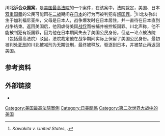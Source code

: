{{Multiple issues|
{{Expand language|1=en|time=2021-02-17T06:14:04+00:00}}
{{Refimprove|time=2021-02-17T06:14:04+00:00}}
}}
{{Infobox SCOTUS case
  |Litigants=川北诉合众国
  |ArgueDateA=4月2日
  |ArgueDateB=4月3日
  |ArgueYear=1952年
  |DecideDate=6月2日
  |DecideYear=1952年
  |FullName=川北诉合众国案
  |USVol=343
  |USPage=717
  |ParallelCitations=72 S. Ct. 950; 96 [[L._Ed.|L. Ed.]] 1249
  |Prior=96 [[F._Supp.|F. Supp.]] [https://www.courtlistener.com/opinion/1395686/united-states-v-tomoya-kawakita/ 824] ([[S.D._Cal.|S.D. Cal.]] 1950); 190 [[F.2d|F.2d]] [http://openjurist.org/190/f2d/506/tomoya-kawakita-v-united-states 506] ([[9th_Cir.|9th Cir.]] 1951); [[certiorari|cert.]] granted, {{ussc|342|932|1952|el=no}}.
  |Subsequent=
  |Holding=美国公民效忠于美国，可以因叛国罪而受到惩罚，不论其拥有双重国籍或公民身份，也不论其居住国为何。
  |SCOTUS=1949-1953
  |Majority=道格拉斯
  |JoinMajority=里德、杰克逊、明顿
  |Dissent=文森
  |JoinDissent=布莱克、伯顿
  |NotParticipating=弗兰克福特和克拉克
  |LawsApplied=
}}

'''川北诉合众国案'''，是[[美国最高法院|美国最高法院]]的一个案件，在该案中，法院裁定，美国、日本[[双重国籍|双重国籍]]的公民可能因在[[二战|二战]]期间在[[日本|日本]]的行为而被判犯有[[叛国罪|叛国罪]]。<ref name=Kawakita>''Kawakita v. United States'', {{ussc|343|717|1952}}.</ref>川北友弥出生于加利福尼亚州，父母是日本人，战争爆发时在日本居住，并一直待在日本直到战争结束。返回美国后，他因虐待美国[[战俘|战俘]]而被捕并被控叛国罪。川北声称，他不能被判犯有叛国罪，因为他在日本期间失去了美国公民身份，但这一论点被法院（包括最高法院）驳回，法院裁定他在战争期间实际上保留了美国公民身份。最初被判处[[死刑|死刑]]的川北被减刑为无期徒刑，最终被释放，驱逐到日本，并被禁止再返回美国。

== 参考资料 ==
{{reflist|30em}}

== 外部链接 ==
*{{caselaw source
 | case=''Kawakita v. United States'', {{Ussc|343|717|1952|el=no}}
 | findlaw=https://caselaw.findlaw.com/us-supreme-court/343/717.html
 | justia=https://supreme.justia.com/cases/federal/us/343/717/
 | loc =http://cdn.loc.gov/service/ll/usrep/usrep343/usrep343717/usrep343717.pdf
 }}
[[Category:美国最高法院案例|Category:美国最高法院案例]]
[[Category:日美關係|Category:日美關係]]
[[Category:第二次世界大战中的美国|Category:第二次世界大战中的美国]]
{{stub}}